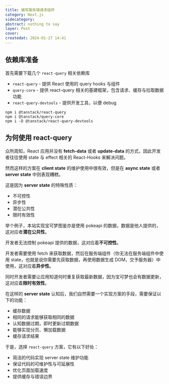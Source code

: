 ```yaml
---
title: 编写服务端请求组件
category: Next.js
sidecategory:
abstract: nothing to say
layer: Post
cover:
createdat: 2024-01-27 14:41
---
```


## 依赖库准备

首先需要下载几个 `react-query` 相关依赖库

- `react-query` - 提供 React 使用的 query hooks 与组件
- `query-core` - 提供 react-query 相关的基建框架，包含请求、缓存与拉取数据功能
- `react-query-devtools` - 提供开发工具，以便 debug

```
npm i @tanstack/react-query
npm i @tanstack/query-core
npm i -D @tanstack/react-query-devtools
```

## 为何使用 react-query

众所周知，React 应用并没有 **fetch-data** 或者 **update-data** 的方式，因此开发者往往使用 state 与 effect 相关的 React-Hooks 来解决问题。

然而这样的方案在 **client state** 的维护使用中很有效，但是在 **async state** 或者 **server state** 中则表现糟糕。

这是因为 **server state** 的特殊性质：

- 不可控性
- 异步性
- 潜在公共性
- 限时有效性

举个例子，本站实现宝可梦图鉴亦是使用 pokeapi 的数据，数据是他人提供的，这对应者**潜在公共性**。

开发者无法控制 pokeapi 提供的数据，这对应着**不可控性**。

开发者需要使用 fetch 来获取数据，然后在服务端组件（你无法在服务端组件中使用 state，也就是说你需要先获取数据，再使用数据生成 DOM，交予服务器）中使用，这对应着**异步性**。

同时开发者需要让应用知道何时重复获取最新数据，因为宝可梦也会有数据更新，这对应着**限时有效性**。

在这样的 **server state** 认知后，我们自然需要一个实现方案的手段，需要保证以下的功能：

- 缓存数据
- 相同的请求能够获取相同的数据
- 认知数据过期，即时更新过期数据
- 能够实现分页、懒加载数据
- 缓存请求结果

于是，选择 `react-query` 方案，它有以下好处：

- 简洁的代码实现 server state 维护功能
- 保证代码的可维护性与可延展性
- 优化页面加载速度
- 提供缓存与错误边界

